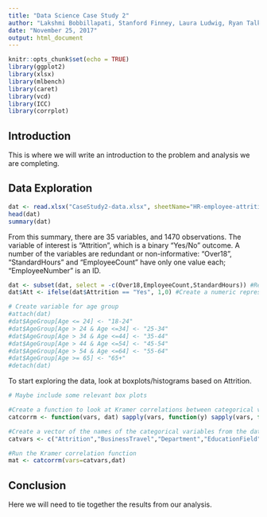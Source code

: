 ---
title: "Data Science Case Study 2"
author: "Lakshmi Bobbillapati, Stanford Finney, Laura Ludwig, Ryan Talk"
date: "November 25, 2017"
output: html_document
---

```{r setup, include=FALSE}
knitr::opts_chunk$set(echo = TRUE)
library(ggplot2)
library(xlsx)
library(mlbench)
library(caret)
library(vcd)
library(ICC)
library(corrplot)
```

## Introduction

This is where we will write an introduction to the problem and analysis we are completing.

## Data Exploration

```{r gather}
dat <- read.xlsx("CaseStudy2-data.xlsx", sheetName="HR-employee-attrition Data")
head(dat)
summary(dat)
```

From this summary, there are 35 variables, and 1470 observations. The variable of interest is "Attrition", which is a binary "Yes/No" outcome. A number of the variables are redundant or non-informative: "Over18", "StandardHours" and "EmployeeCount" have only one value each; "EmployeeNumber" is an ID. 

```{r clean}
dat <- subset(dat, select = -c(Over18,EmployeeCount,StandardHours)) #Remove the columns that do not give any useful information.
dat$Att <- ifelse(dat$Attrition == "Yes", 1,0) #Create a numeric representation of Attrition (1=Yes, 0=No)

# Create variable for age group
#attach(dat)
#dat$AgeGroup[Age <= 24] <- "18-24"
#dat$AgeGroup[Age > 24 & Age <=34] <- "25-34"
#dat$AgeGroup[Age > 34 & Age <=44] <- "35-44"
#dat$AgeGroup[Age > 44 & Age <=54] <- "45-54"
#dat$AgeGroup[Age > 54 & Age <=64] <- "55-64"
#dat$AgeGroup[Age >= 65] <- "65+"
#detach(dat)
```

To start exploring the data, look at boxplots/histograms based on Attrition. 
```{r boxplots}
# Maybe include some relevant box plots
```

```{r correlations}

#Create a function to look at Kramer correlations between categorical variables
catcorrm <- function(vars, dat) sapply(vars, function(y) sapply(vars, function(x) assocstats(table(dat[,x], dat[,y]))$cramer))

#Create a vector of the names of the categorical variables from the data set
catvars <- c("Attrition","BusinessTravel","Department","EducationField","Gender","JobRole","MaritalStatus","OverTime","EnvironmentSatisfaction","JobInvolvement","JobLevel","JobSatisfaction","PerformanceRating","RelationshipSatisfaction","StockOptionLevel","WorkLifeBalance","NumCompaniesWorked")

#Run the Kramer correlation function
mat <- catcorrm(vars=catvars,dat)

```

## Conclusion
Here we will need to tie together the results from our analysis.


